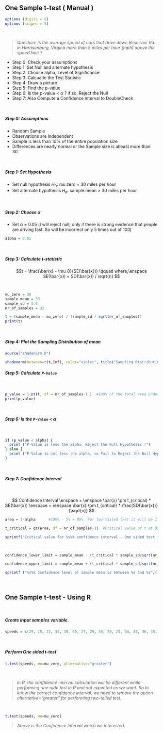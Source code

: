 ## One Sample t-test ( Manual )

```r
options (digits = 6)
options (scipen = 5)
```


&nbsp;

>*Question: Is the average speed of cars that drive down Reservoir Rd. in* 
>*Harrisonburg, Virgina more than 5 miles per hour (mph) above the speed limit ?* 

- Step 0: Check your assumptions
- Step 1: Set Null and alternate hypothesis
- Step 2: Choose alpha, Level of Significance
- Step 3: Calcualte the Test Statistic
- Step 4: Draw a picture
- Step 5: Find the p-value
- Step 6: Is the p-value < $\alpha$ ? If so, Reject the Null
- Step 7: Also Compute a Confidence Interval to DoubleCheck

&nbsp;

##### Step 0: Assumptions
- Random Sample
- Observations are Independent
- Sample is less than 10% of the entire population size
- Differences are nearly normal or the Sample size is atleast more than 30. 

&nbsp;

##### **Step 1**: Set Hypothesis
- Set null hypothesis $H_0$. mu.zero = 30 miles per hour
- Set alternate hypothesis $H_a$. sample.mean > 30 miles per hour 

&nbsp;

##### **Step 2**: Choose $\alpha$
- Set $\alpha$ = 0.05 (I will reject null, only if there is strong evidence that people are driving fast. So will be incorrect only 5 times out of 100)

```r
alpha = 0.05

```


&nbsp;

##### **Step 3**: Calculate t-statistic

$$t = \frac{\bar{x} - \mu_0}{SE(\bar{x})} \qquad where,\enspace  SE(\bar{x}) = SD(\bar{x}) / \sqrt{n} $$

&nbsp;

```r
mu_zero = 30
sample_mean = 33
sample_sd = 5.6 
nr_of_samples = 32

t = (sample_mean - mu_zero) / (sample_sd / sqrt(nr_of_samples))
print(t)
```

&nbsp;

##### **Step 4**: Plot the Sampling Distribution of mean
```r
source("shadenorm.R")

shadenorm(between=c(t,Inf), color="violet", title("Sampling Distribution of the Mean"))

```


##### **Step 5**: Calculate `P-Value`

&nbsp;

```r
p_value = 1-pt(t, df = nr_of_samples-1 )  #100% of the total area under the t distribution minus the area to the left of t-statistic. 
print(p_value)

```

&nbsp;

##### **Step 6**: Is the `P-Value` < $\alpha$

&nbsp;

```r
if (p_value < alpha) {
  print ("P-Value is less the alpha, Reject the Null Hypothesis !")
} else {
  print ("P-Value is not less the alpha, so Fail to Reject the Null Hypothesis !")
}

```

&nbsp;

##### **Step 7**: Confidence Interval

&nbsp;

$$ Confidence Interval \enspace = \enspace \bar{x} \pm t_{critical} * SE(\bar{x}) \enspace = \enspace \bar{x} \pm t_{critical} * \frac{SD(\bar{x})}{\sqrt{n}} $$

```r
area = 1-alpha      #100% - 5% = 95%. For two-tailed test it will be 1-(alpha/2) 

t_critical = qt(area, df = nr_of_samples-1)  #Critical value of t at 95%. For two-tailed we will calcuate the critical value at 97.5%. Since t-distribution is symmetric critical value at 2.5% will be same. 

sprintf("Critical value for %s%% confidence interval - One sided test is: %s",(1-alpha)*100, t_critical)

```

&nbsp;

```r

confidence_lower_limit = sample_mean - (t_critical * sample_sd/sqrt(nr_of_samples))

confidence_upper_limit = sample_mean + (t_critical * sample_sd/sqrt(nr_of_samples))

sprintf ("%s%% Confidence level of sample mean is between %s and %s",(1-alpha)*100, confidence_lower_limit, confidence_upper_limit)

```

&nbsp; 

## One Sample t-test - Using R

&nbsp; 

##### Create input samples variable. 

```r
speeds = c(29, 25, 22, 34, 38, 40, 27, 29, 30, 30, 23, 34, 42, 36, 35, 27, 37)
```

&nbsp; 

##### Perform One sided t-test

```r
t.test(speeds, mu=mu_zero, alternative="greater")

```

&nbsp; 

>*In R, the confidence interval calculation will be different while performing one-side test in R and not expected as we want. So to know the correct confidence interval, we need to remove the option alternative="greater" for performing two-tailed test.* 

&nbsp; 

```r
t.test(speeds, mu=mu_zero)
```

>*Above is the Confidence Interval which we interested.*




